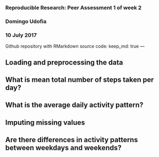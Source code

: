 ### Reproducible Research: Peer Assessment 1 of week 2
### Domingo Udofia
### 10 July 2017
Github repository with RMarkdown source code: 
    keep_md: true
---


## Loading and preprocessing the data



## What is mean total number of steps taken per day?



## What is the average daily activity pattern?



## Imputing missing values



## Are there differences in activity patterns between weekdays and weekends?
